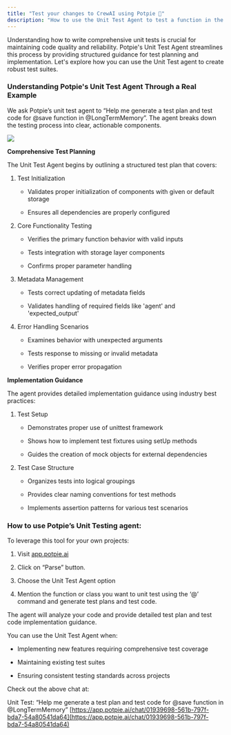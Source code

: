 ```yaml
---
title: "Test your changes to CrewAI using Potpie 🥧"
description: "How to use the Unit Test Agent to test a function in the crewAIInc/crewAI codebase"
---
```


Understanding how to write comprehensive unit tests is crucial for maintaining code quality and reliability. Potpie's Unit Test Agent streamlines this process by providing structured guidance for test planning and implementation. Let's explore how you can use the Unit Test agent to create robust test suites.

### **Understanding Potpie's Unit Test Agent Through a Real Example**

We ask Potpie’s unit test agent to “Help me generate a test plan and test code for @save function in @LongTermMemory”. The agent breaks down the testing process into clear, actionable components.

![](/image\(5\).png)

**Comprehensive Test Planning**

The Unit Test Agent begins by outlining a structured test plan that covers:

1. Test Initialization

   * Validates proper initialization of components with given or default storage

   * Ensures all dependencies are properly configured

2. Core Functionality Testing

   * Verifies the primary function behavior with valid inputs

   * Tests integration with storage layer components

   * Confirms proper parameter handling

3. Metadata Management

   * Tests correct updating of metadata fields

   * Validates handling of required fields like 'agent' and 'expected\_output'

4. Error Handling Scenarios

   * Examines behavior with unexpected arguments

   * Tests response to missing or invalid metadata

   * Verifies proper error propagation

**Implementation Guidance**

The agent provides detailed implementation guidance using industry best practices:

1. Test Setup

   * Demonstrates proper use of unittest framework

   * Shows how to implement test fixtures using setUp methods

   * Guides the creation of mock objects for external dependencies

2. Test Case Structure

   * Organizes tests into logical groupings

   * Provides clear naming conventions for test methods

   * Implements assertion patterns for various test scenarios

### **How to use Potpie’s Unit Testing agent:**

To leverage this tool for your own projects:

1. Visit [app.potpie.ai](https://app.potpie.ai/newchat?repo=crewAIInc/crewAI\&branch=main)

2. Click on “Parse” button.

3. Choose the Unit Test Agent option

4. Mention the function or class you want to unit test using the ‘@’ command and generate test plans and test code.

The agent will analyze your code and provide detailed test plan and test code implementation guidance.

You can use the Unit Test Agent when:

* Implementing new features requiring comprehensive test coverage

* Maintaining existing test suites

* Ensuring consistent testing standards across projects

Check out the above chat at:

Unit Test: “Help me generate a test plan and test code for @save function in @LongTermMemory” [https://app.potpie.ai/chat/01939698-561b-797f-bda7-54a80541da64](https://app.potpie.ai/chat/01939698-561b-797f-bda7-54a80541da64)